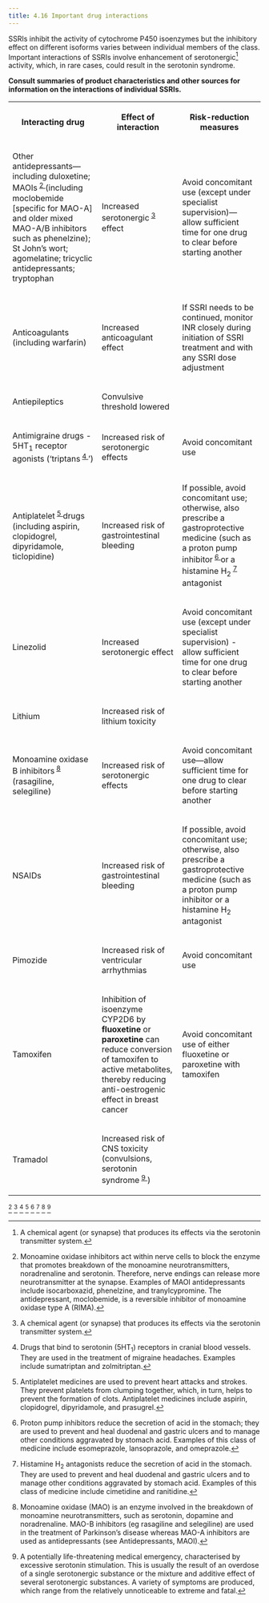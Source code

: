 ```yaml
---
title: 4.16 Important drug interactions
---
```



SSRIs inhibit the activity of cytochrome P450 isoenzymes but the inhibitory effect on different isoforms varies between individual members of the class. Important interactions of SSRIs involve enhancement of serotonergic[^1] activity, which, in rare cases, could result in the serotonin syndrome.

**Consult summaries of product characteristics and other sources for information on the interactions of individual SSRIs.**



<table>
 <tr>
  <th>
   <p>
    Interacting drug
   </p>
  </th>
  <th>
   <p>
    Effect of interaction
   </p>
  </th>
  <th>
   <p>
    Risk-reduction measures
   </p>
  </th>
 </tr>
 <tr>
  <td>
   <p>
    Other antidepressants—including duloxetine; MAOIs<sup>
     <a class="footnote-ref" href="#fn-2">
      2
     </a>
    </sup> (including moclobemide [specific for MAO-A] and older mixed MAO-A/B inhibitors such as phenelzine); St John’s wort; agomelatine; tricyclic antidepressants; tryptophan
   </p>
  </td>
  <td>
   <p>
    Increased serotonergic<sup>
     <a class="footnote-ref" href="#fn-3">
      3
     </a>
    </sup> effect
   </p>
  </td>
  <td>
   <p>
    Avoid concomitant use (except under specialist supervision)—allow sufficient time for one drug to clear before starting another
   </p>
  </td>
 </tr>
 <tr>
  <td>
   <p>
    Anticoagulants (including warfarin)
   </p>
  </td>
  <td>
   <p>
    Increased anticoagulant effect
   </p>
  </td>
  <td>
   <p>
    If SSRI needs to be continued, monitor INR closely during initiation of SSRI treatment and with any SSRI dose adjustment
   </p>
  </td>
 </tr>
 <tr>
  <td>
   <p>
    Antiepileptics
   </p>
  </td>
  <td>
   <p>
    Convulsive threshold lowered
   </p>
  </td>
  <td>
  </td>
 </tr>
 <tr>
  <td>
   <p>
    Antimigraine drugs - 5HT<sub>1</sub> receptor agonists (‘triptans<sup>
     <a class="footnote-ref" href="#fn-4">
      4
     </a>
    </sup>’)
   </p>
  </td>
  <td>
   <p>
    Increased risk of serotonergic effects
   </p>
  </td>
  <td>
   <p>
    Avoid concomitant use
   </p>
  </td>
 </tr>
 <tr>
  <td>
   <p>
    Antiplatelet<sup>
     <a class="footnote-ref" href="#fn-5">
      5
     </a>
    </sup> drugs (including aspirin, clopidogrel, dipyridamole, ticlopidine)
   </p>
  </td>
  <td>
   <p>
    Increased risk of gastrointestinal bleeding
   </p>
  </td>
  <td>
   <p>
    If possible, avoid concomitant use; otherwise, also prescribe a gastroprotective medicine (such as a proton pump inhibitor<sup>
     <a class="footnote-ref" href="#fn-6">
      6
     </a>
    </sup> or a histamine H<sub>2</sub><sup>
     <a class="footnote-ref" href="#fn-7">
      7
     </a>
    </sup> antagonist
   </p>
  </td>
 </tr>
 <tr>
  <td>
   <p>
    Linezolid
   </p>
  </td>
  <td>
   <p>
    Increased serotonergic effect
   </p>
  </td>
  <td>
   <p>
    Avoid concomitant use (except under specialist supervision) - allow sufficient time for one drug to clear before starting another
   </p>
  </td>
 </tr>
 <tr>
  <td>
   <p>
    Lithium
   </p>
  </td>
  <td>
   <p>
    Increased risk of lithium toxicity
   </p>
  </td>
  <td>
  </td>
 </tr>
 <tr>
  <td>
   <p>
    Monoamine oxidase B inhibitors<sup>
     <a class="footnote-ref" href="#fn-8">
      8
     </a>
    </sup> (rasagiline, selegiline)
   </p>
  </td>
  <td>
   <p>
    Increased risk of serotonergic effects
   </p>
  </td>
  <td>
   <p>
    Avoid concomitant use—allow sufficient time for one drug to clear before starting another
   </p>
  </td>
 </tr>
 <tr>
  <td>
   <p>
    NSAIDs
   </p>
  </td>
  <td>
   <p>
    Increased risk of gastrointestinal bleeding
   </p>
  </td>
  <td>
   <p>
    If possible, avoid concomitant use; otherwise, also prescribe a gastroprotective medicine (such as a proton pump inhibitor or a histamine H<sub>2</sub> antagonist
   </p>
  </td>
 </tr>
 <tr>
  <td>
   <p>
    Pimozide
   </p>
  </td>
  <td>
   <p>
    Increased risk of ventricular arrhythmias
   </p>
  </td>
  <td>
   <p>
    Avoid concomitant use
   </p>
  </td>
 </tr>
 <tr>
  <td>
   <p>
    Tamoxifen
   </p>
  </td>
  <td>
   <p>
    Inhibition of isoenzyme CYP2D6 by <strong>fluoxetine</strong> or <strong>paroxetine</strong> can reduce conversion of tamoxifen to active metabolites, thereby reducing anti-oestrogenic effect in breast cancer
   </p>
  </td>
  <td>
   <p>
    Avoid concomitant use of either fluoxetine or paroxetine with tamoxifen
   </p>
  </td>
 </tr>
 <tr>
  <td>
   <p>
    Tramadol
   </p>
  </td>
  <td>
   <p>
    Increased risk of CNS toxicity (convulsions, serotonin syndrome<sup>
     <a class="footnote-ref" href="#fn-9">
      9
     </a>
    </sup>)
   </p>
  </td>
  <td>
  </td>
 </tr>
</table>

[^2] [^3] [^4] [^5] [^6] [^7] [^8] [^9]



[^1]: A chemical agent (or synapse) that produces its effects via the serotonin transmitter system.


[^2]: Monoamine oxidase inhibitors act within nerve cells to block the enzyme that promotes breakdown of the monoamine neurotransmitters, noradrenaline and serotonin. Therefore, nerve endings can release more neurotransmitter at the synapse. Examples of MAOI antidepressants include isocarboxazid, phenelzine, and tranylcypromine. The antidepressant, moclobemide, is a reversible inhibitor of monoamine oxidase type A (RIMA).


[^3]: A chemical agent (or synapse) that produces its effects via the serotonin transmitter system.


[^4]: Drugs that bind to serotonin (5HT<sub>1</sub>) receptors in cranial blood vessels. They are used in the treatment of migraine headaches. Examples include sumatriptan and zolmitriptan.


[^5]: Antiplatelet medicines are used to prevent heart attacks and strokes. They prevent platelets from clumping together, which, in turn, helps to prevent the formation of clots. Antiplatelet medicines include aspirin, clopidogrel, dipyridamole, and prasugrel.


[^6]: Proton pump inhibitors reduce the secretion of acid in the stomach; they are used to prevent and heal duodenal and gastric ulcers and to manage other conditions aggravated by stomach acid. Examples of this class of medicine include esomeprazole, lansoprazole, and omeprazole.


[^7]: Histamine H<sub>2</sub> antagonists reduce the secretion of acid in the stomach. They are used to prevent and heal duodenal and gastric ulcers and to manage other conditions aggravated by stomach acid. Examples of this class of medicine include cimetidine and ranitidine.


[^8]: Monoamine oxidase (MAO) is an enzyme involved in the breakdown of monoamine neurotransmitters, such as serotonin, dopamine and noradrenaline. MAO-B inhibitors (eg rasagiline and selegiline) are used in the treatment of Parkinson’s disease whereas MAO-A inhibitors are used as antidepressants (see Antidepressants, MAOI).


[^9]: A potentially life-threatening medical emergency, characterised by excessive serotonin stimulation. This is usually the result of an overdose of a single serotonergic substance or the mixture and additive effect of several serotonergic substances. A variety of symptoms are produced, which range from the relatively unnoticeable to extreme and fatal.

